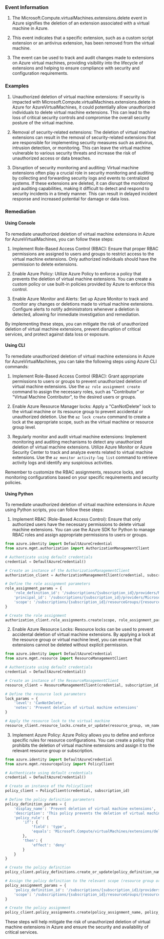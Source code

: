 
### Event Information

1. The Microsoft.Compute.virtualMachines.extensions.delete event in Azure signifies the deletion of an extension associated with a virtual machine in Azure.

2. This event indicates that a specific extension, such as a custom script extension or an antivirus extension, has been removed from the virtual machine.

3. The event can be used to track and audit changes made to extensions on Azure virtual machines, providing visibility into the lifecycle of extensions and helping to ensure compliance with security and configuration requirements.


### Examples

1. Unauthorized deletion of virtual machine extensions: If security is impacted with Microsoft.Compute.virtualMachines.extensions.delete in Azure for AzureVirtualMachines, it could potentially allow unauthorized individuals to delete virtual machine extensions. This can lead to the loss of critical security controls and compromise the overall security posture of the virtual machine.

2. Removal of security-related extensions: The deletion of virtual machine extensions can result in the removal of security-related extensions that are responsible for implementing security measures such as antivirus, intrusion detection, or monitoring. This can leave the virtual machine vulnerable to various security threats and increase the risk of unauthorized access or data breaches.

3. Disruption of security monitoring and auditing: Virtual machine extensions often play a crucial role in security monitoring and auditing by collecting and forwarding security logs and events to centralized systems. If these extensions are deleted, it can disrupt the monitoring and auditing capabilities, making it difficult to detect and respond to security incidents in a timely manner. This can result in delayed incident response and increased potential for damage or data loss.

### Remediation

#### Using Console

To remediate unauthorized deletion of virtual machine extensions in Azure for AzureVirtualMachines, you can follow these steps:

1. Implement Role-Based Access Control (RBAC): Ensure that proper RBAC permissions are assigned to users and groups to restrict access to the virtual machine extensions. Only authorized individuals should have the permission to delete extensions.

2. Enable Azure Policy: Utilize Azure Policy to enforce a policy that prevents the deletion of virtual machine extensions. You can create a custom policy or use built-in policies provided by Azure to enforce this control.

3. Enable Azure Monitor and Alerts: Set up Azure Monitor to track and monitor any changes or deletions made to virtual machine extensions. Configure alerts to notify administrators whenever a deletion is detected, allowing for immediate investigation and remediation.

By implementing these steps, you can mitigate the risk of unauthorized deletion of virtual machine extensions, prevent disruption of critical services, and protect against data loss or exposure.

#### Using CLI

To remediate unauthorized deletion of virtual machine extensions in Azure for AzureVirtualMachines, you can take the following steps using Azure CLI commands:

1. Implement Role-Based Access Control (RBAC): Grant appropriate permissions to users or groups to prevent unauthorized deletion of virtual machine extensions. Use the `az role assignment create` command to assign the necessary roles, such as "Contributor" or "Virtual Machine Contributor", to the desired users or groups.

2. Enable Azure Resource Manager locks: Apply a "CanNotDelete" lock to the virtual machine or its resource group to prevent accidental or unauthorized deletion. Use the `az lock create` command to create a lock at the appropriate scope, such as the virtual machine or resource group level.

3. Regularly monitor and audit virtual machine extensions: Implement monitoring and auditing mechanisms to detect any unauthorized deletion of virtual machine extensions. Utilize Azure Monitor or Azure Security Center to track and analyze events related to virtual machine extensions. Use the `az monitor activity-log list` command to retrieve activity logs and identify any suspicious activities.

Remember to customize the RBAC assignments, resource locks, and monitoring configurations based on your specific requirements and security policies.

#### Using Python

To remediate unauthorized deletion of virtual machine extensions in Azure using Python scripts, you can follow these steps:

1. Implement RBAC (Role-Based Access Control): Ensure that only authorized users have the necessary permissions to delete virtual machine extensions. You can use the Azure SDK for Python to manage RBAC roles and assign appropriate permissions to users or groups.

```python
from azure.identity import DefaultAzureCredential
from azure.mgmt.authorization import AuthorizationManagementClient

# Authenticate using default credentials
credential = DefaultAzureCredential()

# Create an instance of the AuthorizationManagementClient
authorization_client = AuthorizationManagementClient(credential, subscription_id)

# Define the role assignment parameters
role_assignment_params = {
    'role_definition_id': '/subscriptions/{subscription_id}/providers/Microsoft.Authorization/roleDefinitions/{role_definition_id}',
    'principal_id': '/subscriptions/{subscription_id}/providers/Microsoft.Authorization/users/{user_id}',
    'scope': '/subscriptions/{subscription_id}/resourceGroups/{resource_group}/providers/Microsoft.Compute/virtualMachines/{vm_name}'
}

# Create the role assignment
authorization_client.role_assignments.create(scope, role_assignment_params)
```

2. Enable Azure Resource Locks: Resource locks can be used to prevent accidental deletion of virtual machine extensions. By applying a lock at the resource group or virtual machine level, you can ensure that extensions cannot be deleted without explicit permission.

```python
from azure.identity import DefaultAzureCredential
from azure.mgmt.resource import ResourceManagementClient

# Authenticate using default credentials
credential = DefaultAzureCredential()

# Create an instance of the ResourceManagementClient
resource_client = ResourceManagementClient(credential, subscription_id)

# Define the resource lock parameters
lock_params = {
    'level': 'CanNotDelete',
    'notes': 'Prevent deletion of virtual machine extensions'
}

# Apply the resource lock to the virtual machine
resource_client.resource_locks.create_or_update(resource_group, vm_name, lock_name, lock_params)
```

3. Implement Azure Policy: Azure Policy allows you to define and enforce specific rules for resource configurations. You can create a policy that prohibits the deletion of virtual machine extensions and assign it to the relevant resource group or subscription.

```python
from azure.identity import DefaultAzureCredential
from azure.mgmt.resourcepolicy import PolicyClient

# Authenticate using default credentials
credential = DefaultAzureCredential()

# Create an instance of the PolicyClient
policy_client = PolicyClient(credential, subscription_id)

# Define the policy definition parameters
policy_definition_params = {
    'display_name': 'Prevent deletion of virtual machine extensions',
    'description': 'This policy prevents the deletion of virtual machine extensions',
    'policy_rule': {
        'if': {
            'field': 'type',
            'equals': 'Microsoft.Compute/virtualMachines/extensions/delete'
        },
        'then': {
            'effect': 'deny'
        }
    }
}

# Create the policy definition
policy_client.policy_definitions.create_or_update(policy_definition_name, policy_definition_params)

# Assign the policy definition to the relevant scope (resource group or subscription)
policy_assignment_params = {
    'policy_definition_id': '/subscriptions/{subscription_id}/providers/Microsoft.Authorization/policyDefinitions/{policy_definition_id}',
    'scope': '/subscriptions/{subscription_id}/resourceGroups/{resource_group}'
}

# Create the policy assignment
policy_client.policy_assignments.create(policy_assignment_name, policy_assignment_params)
```

These steps will help mitigate the risk of unauthorized deletion of virtual machine extensions in Azure and ensure the security and availability of critical services.

